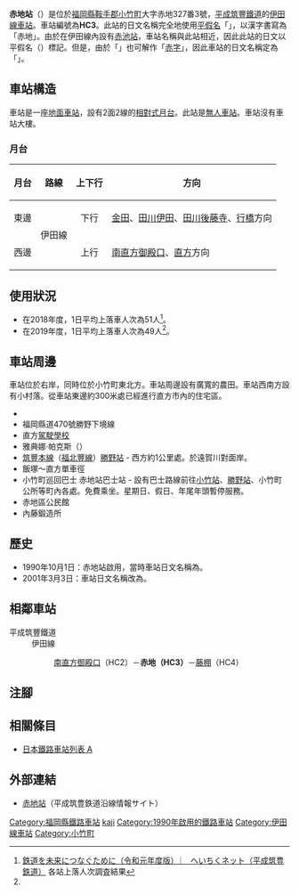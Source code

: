 {{NoteTA
|T=zh-hans:赤地站;zh-hk:赤地站;zh-tw:赤地車站;
|1=zh-hans:赤地站;zh-hk:赤地站;zh-tw:赤地車站;
}}
{{不是|赤池站|赤池站 (福岡縣)}}
{{Infobox station
|公司色 = orange
|站名 = 赤地
|圖片 = Akaji.jpg
|圖片說明 = 月台
|日文原名 = あかぢ
|平假名 = あかぢ
|羅馬拼音 = AKAJI
|副站名 = 
|電報略號 = 
|所在地 = {{JPN}}[[福岡縣|福岡縣]][[鞍手郡|鞍手郡]][[小竹町|小竹町]]大字赤地327番3號
|座標 = {{coord|33|43|38.21|N|130|43|27.98|E|type:railwaystation_region:JP-24|display=inline,title}}
|車站構造 = [[地面車站|地面車站]]
|月台配置 = 2面2線
|啟用年月日 = 1990年（平成2年）10月1日
|廢站年月日 = 
|乘客人數 = 
|上下車人次 = 49<ref name=":0" />
|統計年度 = 2019
|轉車 =
|全寬備註 = [[無人車站|無人車站]]
|adjacent = {{Adjacent stations|system=平成筑豐鐵道|line=伊田線|left=南直方御殿口|right=藤棚|note-left=HC2<br/>1.3km|note-mid=HC3<br/>距離[[直方站|直方]]2.4km|note-right=HC4<br/>1.2km}}
}}
'''赤地站'''（{{jpn|j=あかぢ駅|hg=あかぢえき|rm=Akaji eki|f=y}}）是位於[[福岡縣|福岡縣]][[鞍手郡|鞍手郡]][[小竹町|小竹町]]大字赤地327番3號，[[平成筑豐鐵道|平成筑豐鐵道]]的[[伊田線|伊田線]][[鐵路車站|車站]]。車站編號為'''HC3'''。此站的日文名稱完全地使用[[平假名|平假名]]「{{lang|ja|あかぢ}}」，以漢字書寫為「赤地」。由於在伊田線內設有[[赤池站_(福岡縣)|赤池站]]，車站名稱與此站相近，因此此站的日文以平假名（{{lang|ja|あかじ}}）標記。但是，由於「{{lang|ja|あかぢ}}」也可解作「[[赤字|赤字]]」，因此車站的日文名稱定為「{{lang|ja|あかぢ}}」。

== 車站構造 ==
車站是一座[[地面車站|地面車站]]，設有2面2線的[[相對式月台|相對式月台]]。此站是[[無人車站|無人車站]]。車站沒有車站大樓。

=== 月台 ===
{| rules="rows" class="wikitable"
!月台!!路線!!上下行!!方向
|-
!東邊
|rowspan="2"|{{Color|orange|■}}伊田線
| style="text-align:center" | 下行
|[[金田站|金田]]、[[田川伊田站|田川伊田]]、[[田川後藤寺站|田川後藤寺]]、[[行橋站|行橋]]方向
|-
!西邊
| style="text-align:center" | 上行
|[[南直方御殿口站|南直方御殿口]]、[[直方站|直方]]方向
|}

== 使用狀況 ==
*在2018年度，1日平均上落車人次為51人<ref name=":0">[http://www.heichiku.net/heichiku/link-to-the-future/ 鉄道を未来につなぐために（令和元年度版） ︳ へいちくネット（平成筑豊鉄道）] {{Wayback|url=http://www.heichiku.net/heichiku/link-to-the-future/ |date=20201027184520 }}{{ja icon}} 各站上落人次調査結果</ref>。
*在2019年度，1日平均上落車人次為49人<ref name=":0" />。

== 車站周邊 ==
車站位於{{Translink|ja|遠賀川}}右岸，同時位於小竹町東北方。車站周邊設有廣寬的農田。車站西南方設有小村落。從車站東邊約300米處已經進行直方市內的住宅區。

* {{Translink|ja|国道200号|國道200號}}
* 福岡縣道470號勝野下境線
* 直方[[駕駛學校|駕駛學校]]
* 雅典娜·帕克斯（{{Translink|ja|パチンコ店|彈珠店}}）
* [[筑豐本線|筑豐本線]]（[[福北豐線|福北豐線]]）[[勝野站|勝野站]] - 西方約1公里處。於遠賀川對面岸。
* 飯塚～直方單車徑
* 小竹町巡回巴士 赤地站巴士站 - 設有巴士路線前往[[小竹站|小竹站]]、[[勝野站|勝野站]]、小竹町公所等町內各處。免費乘坐。星期日、假日、年尾年頭暫停服務。
* 赤地區公民館
* 內藤鍛造所

== 歷史 ==
*1990年10月1日：赤地站啟用，當時車站日文名稱為{{lang|ja|あか'''じ'''駅}}。
*2001年3月3日：車站日文名稱改為{{lang|ja|あか'''ぢ'''駅}}。

== 相鄰車站 ==
; 平成筑豐鐵道
: 伊田線
:: [[南直方御殿口站|南直方御殿口]]（HC2）－'''赤地（HC3）'''－[[藤棚站|藤棚]]（HC4）
== 注腳 ==
{{Reflist}}
== 相關條目 ==
* [[日本鐵路車站列表_A|日本鐵路車站列表 A]]
== 外部連結 ==
* [http://www.heichiku.net/railway/stations/%E3%81%82%E3%81%8B%E3%81%A2%E9%A7%85/ 赤地站]{{Wayback|url=http://www.heichiku.net/railway/stations/%E3%81%82%E3%81%8B%E3%81%A2%E9%A7%85/ |date=20210119202906 }}（平成筑豊鉄道沿線情報サイト）
{{伊田線}}
{{DEFAULTSORT:Akaji}}
[[Category:福岡縣鐵路車站|Category:福岡縣鐵路車站]]
[[Category:日本鐵路車站_A|kaji]]
[[Category:1990年啟用的鐵路車站|Category:1990年啟用的鐵路車站]]
[[Category:伊田線車站|Category:伊田線車站]]
[[Category:小竹町|Category:小竹町]]